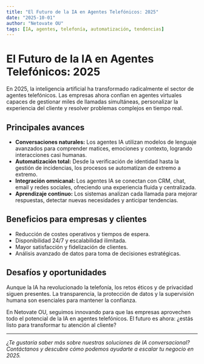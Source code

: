```yaml
---
title: "El Futuro de la IA en Agentes Telefónicos: 2025"
date: "2025-10-01"
author: "Netovate OU"
tags: [IA, agentes, telefonía, automatización, tendencias]
---
```


# El Futuro de la IA en Agentes Telefónicos: 2025

En 2025, la inteligencia artificial ha transformado radicalmente el sector de agentes telefónicos. Las empresas ahora confían en agentes virtuales capaces de gestionar miles de llamadas simultáneas, personalizar la experiencia del cliente y resolver problemas complejos en tiempo real.

## Principales avances

- **Conversaciones naturales:** Los agentes IA utilizan modelos de lenguaje avanzados para comprender matices, emociones y contexto, logrando interacciones casi humanas.
- **Automatización total:** Desde la verificación de identidad hasta la gestión de incidencias, los procesos se automatizan de extremo a extremo.
- **Integración omnicanal:** Los agentes IA se conectan con CRM, chat, email y redes sociales, ofreciendo una experiencia fluida y centralizada.
- **Aprendizaje continuo:** Los sistemas analizan cada llamada para mejorar respuestas, detectar nuevas necesidades y anticipar tendencias.

## Beneficios para empresas y clientes

- Reducción de costes operativos y tiempos de espera.
- Disponibilidad 24/7 y escalabilidad ilimitada.
- Mayor satisfacción y fidelización de clientes.
- Análisis avanzado de datos para toma de decisiones estratégicas.

## Desafíos y oportunidades

Aunque la IA ha revolucionado la telefonía, los retos éticos y de privacidad siguen presentes. La transparencia, la protección de datos y la supervisión humana son esenciales para mantener la confianza.

En Netovate OU, seguimos innovando para que las empresas aprovechen todo el potencial de la IA en agentes telefónicos. El futuro es ahora: ¿estás listo para transformar tu atención al cliente?

---

*¿Te gustaría saber más sobre nuestras soluciones de IA conversacional? Contáctanos y descubre cómo podemos ayudarte a escalar tu negocio en 2025.*
